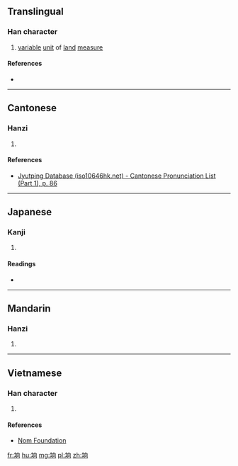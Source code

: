 ==Translingual==

===Han character===
{{Han char|rn=32|rad=土|as=06|sn=9|four=|canj=GHBR|ids=⿰土向}}

# [[variable]] [[unit]] of [[land]] [[measure]]

====References====
* {{Han ref|kx=0228.291|dkj=05080|hdz=10439.190|uh=57A7|ud=22439}}

----

==Cantonese==

===Hanzi===
{{yue-hanzi|jyut=[[hoeng2]]|y=heung2}}

# {{defn|lang=yue|sort=土06}}

====References====
* [http://www.iso10646hk.net/jp/document/download.jsp Jyutping Database (iso10646hk.net) - Cantonese Pronunciation List (Part 1), p. 86]

----

==Japanese==

===Kanji===
{{ja-kanji|grade=|rs=土06}}

# {{defn|lang=ja|sort=土06}}

====Readings====
* {{ja-readings|on=[[けい]] (kei), [[きょう]] (kyō)|kun=}}

----

==Mandarin==

===Hanzi===
{{cmn-hanzi|pin=[[jiōng]] ([[jiong1]])|wg=chiung<sup>1</sup>}}

# {{defn|lang=cmn|sort=土06}}

----

==Vietnamese==

===Han character===
{{vi-hantu|[[thưởng]]|rs=土06}}

# {{defn|lang=vi|sort=土06}}

====References====
* [http://nomfoundation.org/common/nom_details.php?codepoint=57a7 Nom Foundation]

[[fr:垧]]
[[hu:垧]]
[[mg:垧]]
[[pl:垧]]
[[zh:垧]]